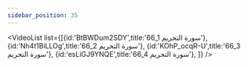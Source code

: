 ```yaml
---
sidebar_position: 35
---
```


<VideoList list={[{id:'BtBWDum2SDY',title:'66_1 سورة التحريم'},
{id:'Nh4t1BiLLOg',title:'66_2 سورة التحريم'},
{id:'KOhP_ocqR-U',title:'66_3 سورة التحريم'},
{id:'esLiGJ9YNQE',title:'66_4 سورة التحريم'},
]}
/>
